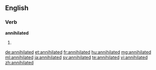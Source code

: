 ==English==

===Verb===
'''annihilated'''

# {{en-past of|annihilate}}

[[de:annihilated]]
[[et:annihilated]]
[[fr:annihilated]]
[[hu:annihilated]]
[[mg:annihilated]]
[[ml:annihilated]]
[[ja:annihilated]]
[[sv:annihilated]]
[[te:annihilated]]
[[vi:annihilated]]
[[zh:annihilated]]